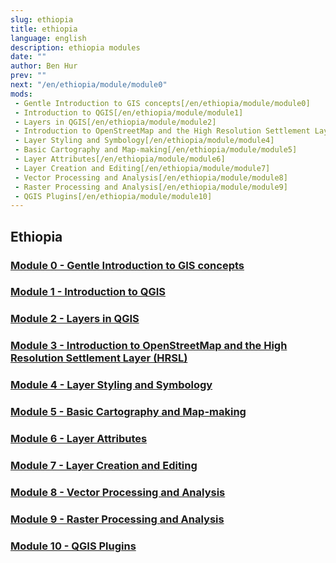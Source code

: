 ```yaml
---
slug: ethiopia
title: ethiopia
language: english
description: ethiopia modules
date: ""
author: Ben Hur
prev: ""
next: "/en/ethiopia/module/module0"
mods:
 - Gentle Introduction to GIS concepts[/en/ethiopia/module/module0]
 - Introduction to QGIS[/en/ethiopia/module/module1]
 - Layers in QGIS[/en/ethiopia/module/module2]
 - Introduction to OpenStreetMap and the High Resolution Settlement Layer[/en/ethiopia/module/module3]
 - Layer Styling and Symbology[/en/ethiopia/module/module4]
 - Basic Cartography and Map-making[/en/ethiopia/module/module5]
 - Layer Attributes[/en/ethiopia/module/module6]
 - Layer Creation and Editing[/en/ethiopia/module/module7]
 - Vector Processing and Analysis[/en/ethiopia/module/module8]
 - Raster Processing and Analysis[/en/ethiopia/module/module9]
 - QGIS Plugins[/en/ethiopia/module/module10]
---
```



## Ethiopia

### [Module 0 - Gentle Introduction to GIS concepts](/open-geodata-curriculum/en/ethiopia/module/module0)
### [Module 1 - Introduction to QGIS](/open-geodata-curriculum/en/ethiopia/module/module1)
### [Module 2 - Layers in QGIS](/open-geodata-curriculum/en/ethiopia/module/module2)
### [Module 3 - Introduction to OpenStreetMap and the High Resolution Settlement Layer (HRSL)](/open-geodata-curriculum/en/ethiopia/module/module3)
### [Module 4 - Layer Styling and Symbology](/open-geodata-curriculum/en/ethiopia/module/module4)
### [Module 5 - Basic Cartography and Map-making](/open-geodata-curriculum/en/ethiopia/module/module5)
### [Module 6 - Layer Attributes](/open-geodata-curriculum/en/ethiopia/module/module)
### [Module 7 - Layer Creation and Editing](/open-geodata-curriculum/en/ethiopia/module/module7)
### [Module 8 - Vector Processing and Analysis](/open-geodata-curriculum/en/ethiopia/module/module8)
### [Module 9 - Raster Processing and Analysis](/open-geodata-curriculum/en/ethiopia/module/module9)
### [Module 10 - QGIS Plugins](/open-geodata-curriculum/en/ethiopia/module/module10)
